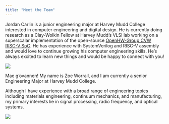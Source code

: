 ```yaml
---
title: "Meet the Team"
---
```


Jordan Carlin is a junior engineering major at Harvey Mudd College interested in computer engineering and digital design. He is currently doing research as a Clay-Wolkin Fellow at Harvey Mudd's VLSI lab working on a superscalar implementation of the open-source [OpenHW-Group CVW RISC-V SoC](https://github.com/openhwgroup/cvw). He has experience with SystemVerilog and RISC-V assembly and would love to continue growing his computer engineering skills. He's always excited to learn new things and would be happy to connect with you!


![](./images/jordan.jpg)

Mae g’ovannen! My name is Zoe Worrall, and I am currently a senior Engineering Major at Harvey Mudd College.

Although I have experience with a broad range of engineering topics including materials engineering, continuum mechanics, and manufacturing, my primary interests lie in signal processing, radio frequency, and optical systems.

![](./images/zoe.jpg)
